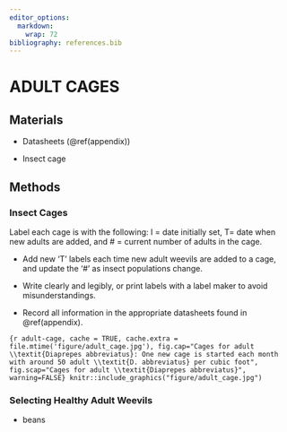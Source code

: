```yaml
---
editor_options: 
  markdown: 
    wrap: 72
bibliography: references.bib
---
```


# ADULT CAGES {#adult-cages}

## Materials

-   Datasheets (\@ref(appendix))

-   Insect cage


## Methods

### Insect Cages {#insect-cages}

Label each cage is with the following: I = date initially set, T= date
when new adults are added, and \# = current number of adults in the
cage.

-   Add new 'T' labels each time new adult weevils are added to a cage,
    and update the '\#' as insect populations change.

-   Write clearly and legibly, or print labels with a label maker to
    avoid misunderstandings.

-   Record all information in the appropriate datasheets found in
    \@ref(appendix).

```{r adult-cage, cache = TRUE, cache.extra = file.mtime('figure/adult_cage.jpg'), fig.cap="Cages for adult \\textit{Diaprepes abbreviatus}: One new cage is started each month with around 50 adult \\textit{D. abbreviatus} per cubic foot", fig.scap="Cages for adult \\textit{Diaprepes abbreviatus}", warning=FALSE}
knitr::include_graphics("figure/adult_cage.jpg")
```

### Selecting Healthy Adult Weevils {#selecting-weevils}

- beans
